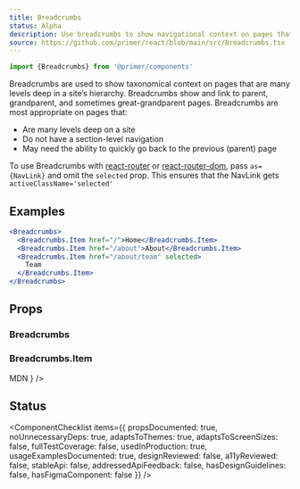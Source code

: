 ```yaml
---
title: Breadcrumbs
status: Alpha
description: Use breadcrumbs to show navigational context on pages that are many levels deep in a site’s hierarchy. Breadcrumbs show and link to parent, grandparent, and sometimes great-grandparent pages.
source: https://github.com/primer/react/blob/main/src/Breadcrumbs.tsx
---
```


```js
import {Breadcrumbs} from '@primer/components'
```

Breadcrumbs are used to show taxonomical context on pages that are many levels deep in a site’s hierarchy. Breadcrumbs show and link to parent, grandparent, and sometimes great-grandparent pages. Breadcrumbs are most appropriate on pages that:

- Are many levels deep on a site
- Do not have a section-level navigation
- May need the ability to quickly go back to the previous (parent) page

To use Breadcrumbs with [react-router](https://github.com/ReactTraining/react-router) or
[react-router-dom](https://www.npmjs.com/package/react-router-dom), pass
`as={NavLink}` and omit the `selected` prop.
This ensures that the NavLink gets `activeClassName='selected'`

## Examples

```jsx live
<Breadcrumbs>
  <Breadcrumbs.Item href="/">Home</Breadcrumbs.Item>
  <Breadcrumbs.Item href="/about">About</Breadcrumbs.Item>
  <Breadcrumbs.Item href="/about/team" selected>
    Team
  </Breadcrumbs.Item>
</Breadcrumbs>
```

## Props

### Breadcrumbs

<PropsTable>
  <PropsTableRow name="children" type="Breadcrumbs.Item[]" />
  <PropsTableSxRow />
</PropsTable>

### Breadcrumbs.Item

<PropsTable>
  <PropsTableRow name="selected" type="boolean" defaultValue="false" />
  <PropsTableBasePropRows
    elementType="a"
    refType="HTMLAnchorElement"
    isPolymorphic
    passthroughPropsLink={
      <Link href="https://developer.mozilla.org/en-US/docs/Web/HTML/Element/a#Attributes">MDN</Link>
    }
  />
</PropsTable>

## Status

<ComponentChecklist
  items={{
    propsDocumented: true,
    noUnnecessaryDeps: true,
    adaptsToThemes: true,
    adaptsToScreenSizes: false,
    fullTestCoverage: false,
    usedInProduction: true,
    usageExamplesDocumented: true,
    designReviewed: false,
    a11yReviewed: false,
    stableApi: false,
    addressedApiFeedback: false,
    hasDesignGuidelines: false,
    hasFigmaComponent: false
  }}
/>
